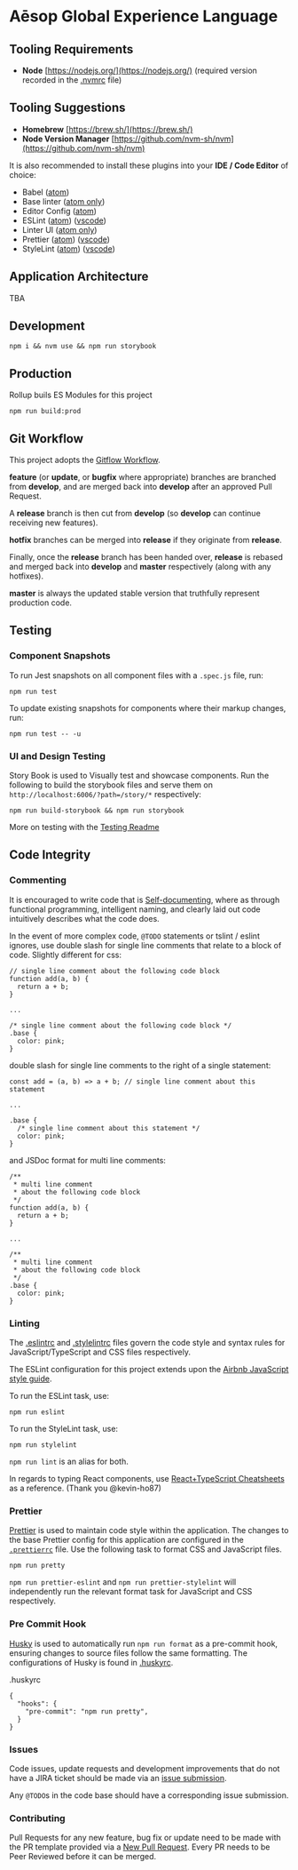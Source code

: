 
<Meta title="Welcome" />

# Aēsop Global Experience Language

## Tooling Requirements

- **Node** [https://nodejs.org/](https://nodejs.org/) (required version recorded in the [.nvmrc](.nvmrc) file)

## Tooling Suggestions

- **Homebrew** [https://brew.sh/](https://brew.sh/)
- **Node Version Manager** [https://github.com/nvm-sh/nvm](https://github.com/nvm-sh/nvm)

It is also recommended to install these plugins into your **IDE / Code Editor** of choice:

- Babel ([atom](https://atom.io/packages/language-babel))
- Base linter ([atom only](https://atom.io/packages/linter))
- Editor Config ([atom](https://atom.io/packages/editorconfig))
- ESLint ([atom](https://atom.io/packages/linter-eslint)) ([vscode](https://marketplace.visualstudio.com/items?itemName=dbaeumer.vscode-eslint))
- Linter UI ([atom only](https://atom.io/packages/linter-ui-default))
- Prettier ([atom](https://atom.io/packages/prettier-atom))
  ([vscode](https://marketplace.visualstudio.com/items?itemName=esbenp.prettier-vscode))
- StyleLint ([atom](https://atom.io/packages/linter-stylelint)) ([vscode](https://marketplace.visualstudio.com/items?itemName=shinnn.stylelint))

## Application Architecture

TBA

## Development

```
npm i && nvm use && npm run storybook
```

## Production

Rollup buils ES Modules for this project

```
npm run build:prod
```

## Git Workflow

This project adopts the [Gitflow Workflow](https://www.atlassian.com/git/tutorials/comparing-workflows/gitflow-workflow).

**feature** (or **update**, or **bugfix** where appropriate) branches are branched from **develop**, and are merged back into **develop** after an approved Pull Request.

A **release** branch is then cut from **develop** (so **develop** can continue receiving new features).

**hotfix** branches can be merged into **release** if they originate from **release**.

Finally, once the **release** branch has been handed over, **release** is rebased and merged back into **develop** and **master** respectively (along with any hotfixes).

**master** is always the updated stable version that truthfully represent production code.

## Testing

### Component Snapshots

To run Jest snapshots on all component files with a `.spec.js` file, run:

```
npm run test
```

To update existing snapshots for components where their markup changes, run:

```
npm run test -- -u
```

### UI and Design Testing

Story Book is used to Visually test and showcase components. Run the following to build the storybook files and serve them on `http://localhost:6006/?path=/story/*` respectively:

```
npm run build-storybook && npm run storybook
```

More on testing with the [Testing Readme](documentation/TESTING.md)

## Code Integrity

### Commenting

It is encouraged to write code that is [Self-documenting](https://en.wikipedia.org/wiki/Self-documenting_code), where as through functional programming, intelligent naming, and clearly laid out code intuitively describes what the code does.

In the event of more complex code, `@TODO` statements or tslint / eslint ignores, use double slash for single line comments that relate to a block of code. Slightly different for css:

```
// single line comment about the following code block
function add(a, b) {
  return a + b;
}

...

/* single line comment about the following code block */
.base {
  color: pink;
}
```

double slash for single line comments to the right of a single statement:

```
const add = (a, b) => a + b; // single line comment about this statement

...

.base {
  /* single line comment about this statement */
  color: pink;
}
```

and JSDoc format for multi line comments:

```
/**
 * multi line comment
 * about the following code block
 */
function add(a, b) {
  return a + b;
}

...

/**
 * multi line comment
 * about the following code block
 */
.base {
  color: pink;
}
```

### Linting

The [.eslintrc](.eslintrc) and [.stylelintrc](.stylelintrc) files govern the code style and syntax rules for JavaScript/TypeScript and CSS files respectively.

The ESLint configuration for this project extends upon the [Airbnb JavaScript style guide](https://github.com/airbnb/javascript).

To run the ESLint task, use:

```
npm run eslint
```

To run the StyleLint task, use:

```
npm run stylelint
```

`npm run lint` is an alias for both.

In regards to typing React components, use [React+TypeScript Cheatsheets](https://github.com/sw-yx/react-typescript-cheatsheet) as a reference. (Thank you @kevin-ho87)

### Prettier

[Prettier](https://github.com/prettier/prettier) is used to maintain code style within the application. The changes to the base Prettier config for this application are configured in the [`.prettierrc`](.prettierrc) file. Use the following task to format CSS and JavaScript files.

```
npm run pretty
```

`npm run prettier-eslint` and `npm run prettier-stylelint` will independently run the relevant format task for JavaScript and CSS respectively.

### Pre Commit Hook

[Husky](https://github.com/typicode/husky) is used to automatically run `npm run format` as a pre-commit hook, ensuring changes to
source files follow the same formatting. The configurations of Husky is found in [.huskyrc](.huskyrc).

.huskyrc

```
{
  "hooks": {
    "pre-commit": "npm run pretty",
  }
}

```

### Issues

Code issues, update requests and development improvements that do not have a JIRA ticket should be made via an [issue submission](https://github.com/aesop/aesop-gel/issues).

Any `@TODO`s in the code base should have a corresponding issue submission.

### Contributing

Pull Requests for any new feature, bug fix or update need to be made with the PR template provided via a [New Pull Request](https://github.com/aesop/aesop-gel/pulls). Every PR needs to be Peer Reviewed before it can be merged.
